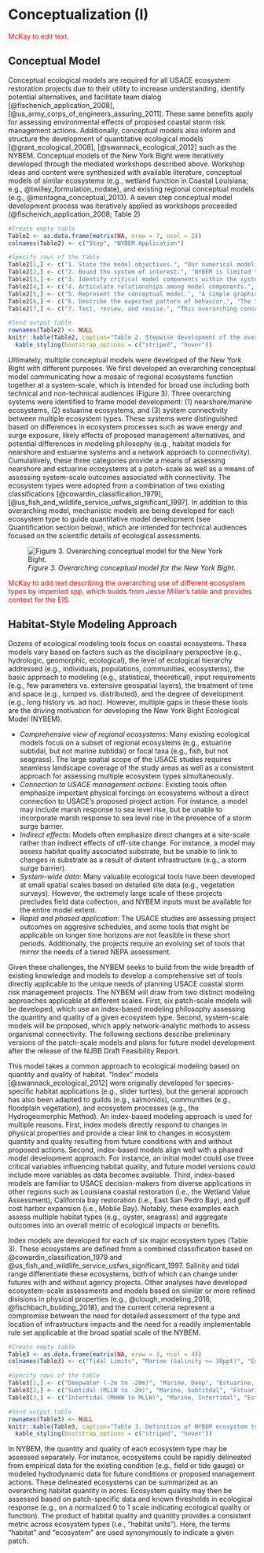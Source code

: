 # Conceptualization (I)

<span style="color: red;">McKay to edit text.</span>


## Conceptual Model

Conceptual ecological models are required for all USACE ecosystem restoration projects due to their utility to increase understanding, identify potential alternatives, and facilitate team dialog [@fischenich_application_2008],[@us_army_corps_of_engineers_assuring_2011]. These same benefits apply for assessing environmental effects of proposed coastal storm risk management actions. Additionally, conceptual models also inform and structure the development of quantitative ecological models [@grant_ecological_2008], [@swannack_ecological_2012] such as the NYBEM. Conceptual models of the New York Bight were iteratively developed through the mediated workshops described above. Workshop ideas and content were synthesized with available literature, conceptual models of similar ecosystems (e.g., wetland function in Coastal Louisiana; e.g., @twilley_formulation_nodate), and existing regional conceptual models (e.g., @montagna_conceptual_2013). A seven step conceptual model development process was iteratively applied as workshops proceeded (@fischenich_application_2008; Table 2)

```r
#Create empty table
Table2 <- as.data.frame(matrix(NA, nrow = 7, ncol = 2))
colnames(Table2) <- c("Step", "NYBEM Application")

#Specify rows of the table
Table2[1,] <- c("1. State the model objectives.", "Our numerical modeling objective is to articulate the mechanisms and magnitude of environmental effects of proposed coastal storm risk management actions in the New York Bight Ecosystem. This conceptual model is intended to communicate the overarching scope of model development to a broad audience.")
Table2[2,] <- c("2. Bound the system of interest.", "NYBEM is limited to the New York Bight Watershed with a seaward limit of a 20m depth contour. The models are further limited to aquatic ecosystems in the National Hydrography Dataset within the NJBB project area. The NYBEM focuses only on effects to regional ecosystem, and other forms of environmental impacts (e.g., air quality, historic preservation) are addressed elsewhere in NEPA documentation.")
Table2[3,] <- c("3. Identify critical model components within the system.", "This overarching conceptual model focuses on key ecosystem types and system-wide connectivity. Patch-scale models are defined from a combined classification based on Cowardin et al. (1979), USFWS (1997), and Montagna et al. (2013). A series of workshops and literature search will be used to identify ecosystem-specific model components associated with habitat quality.")
Table2[4,] <- c("4. Articulate relationships among model components.", "Only ecosystem types are presented, given the communication-driven purpose of this overarching model. More mechanistic conceptual models are being developed for each ecosystem type, which show connections between drivers and stressors, ecosystem states, and ecological outcomes.")
Table2[5,] <- c("5. Represent the conceptual model.", "A simple graphic representation of the conceptual model (Figure 3) was developed to facilitate communication between project team members, sponsors, partner agencies, and other interested parties.")
Table2[6,] <- c("6. Describe the expected pattern of behavior.", "The team qualitatively assessed the model along with potential gaps in ecosystem types and environmental impacts.")
Table2[7,] <- c("7. Test, review, and revise.", "This overarching conceptual model was developed, presented, and refined based on a series of modeling workshops (Appendix B).")

#Send output table
rownames(Table2) <- NULL
knitr::kable(Table2, caption="Table 2. Stepwise development of the overarching NYBEM conceptual model (following steps in Fischenich 2008).") %>% 
  kable_styling(bootstrap_options = c("striped", "hover"))
```


Ultimately, multiple conceptual models were developed of the New York Bight with different purposes. We first developed an overarching conceptual model communicating how a mosaic of regional ecosystems function together at a system-scale, which is intended for broad use including both technical and non-technical audiences (Figure 3). Three overarching systems were identified to frame model development: (1) nearshore/marine ecosystems, (2) estuarine ecosystems, and (3) system connectivity between multiple ecosystem types. These systems were distinguished based on differences in ecosystem processes such as wave energy and surge exposure, likely effects of proposed management alternatives, and potential differences in modeling philosophy (e.g., habitat models for nearshore and estuarine systems and a network approach to connectivity). Cumulatively, these three categories provide a means of assessing nearshore and estuarine ecosystems at a patch-scale as well as a means of assessing system-scale outcomes associated with connectivity. The ecosystem types were adopted from a combination of two existing classifications [@cowardin_classification_1979], [@us_fish_and_wildlife_service_usfws_significant_1997]. In addition to this overarching model, mechanistic models are being developed for each ecosystem type to guide quantitative model development (see Quantification section below), which are intended for technical audiences focused on the scientific details of ecological assessments. 


![*Figure 3. Overarching conceptual model for the New York Bight.*](ZZ_Fig03_NYBEM.ConModel.jpg)


<span style="color: red;">McKay to add text describing the overarching use of different ecosystem types by imperiled spp, which builds from Jesse Miller's table and provides context for the EIS.</span>


## Habitat-Style Modeling Approach

Dozens of ecological modeling tools focus on coastal ecosystems. These models vary based on factors such as the disciplinary perspective (e.g., hydrologic, geomorphic, ecological), the level of ecological hierarchy addressed (e.g., individuals, populations, communities, ecosystems), the basic approach to modeling (e.g., statistical, theoretical), input requirements (e.g., few parameters vs. extensive geospatial layers), the treatment of time and space (e.g., lumped vs. distributed), and the degree of development (e.g., long history vs. ad hoc). However, multiple gaps in these these tools are the driving motivation for developing the New York Bight Ecological Model (NYBEM). 

* *Comprehensive view of regional ecosystems*: Many existing ecological models focus on a subset of regional ecosystems (e.g., estuarine subtidal, but not marine subtidal) or focal taxa (e.g., fish, but not seagrass). The large spatial scope of the USACE studies requires seamless landscape coverage of the study areas as well as a consistent approach for assessing multiple ecosystem types simultaneously.  
* *Connection to USACE management actions*: Existing tools often emphasize important physical forcings on ecosystems without a direct connection to USACE's proposed project action. For instance, a model may include marsh response to sea level rise, but be unable to incorporate marsh response to sea level rise in the presence of a storm surge barrier.  
* *Indirect effects*: Models often emphasize direct changes at a site-scale rather than indirect effects of off-site change. For instance, a model may assess habitat quality associated substrate, but be unable to link to changes in substrate as a result of distant infrastructure (e.g., a storm surge barrier).  
* *System-wide data*: Many valuable ecological tools have been developed at small spatial scales based on detailed site data (e.g., vegetation surveys). However, the extremely large scale of these projects precludes field data collection, and NYBEM inputs must be available for the entire model extent.  
* *Rapid and phased application*: The USACE studies are assessing project outcomes on aggresive schedules, and some tools that might be applicable on longer time horizons are not feasible in these short periods. Additionally, the projects require an evolving set of tools that mirror the needs of a tiered NEPA assessment.


Given these challenges, the NYBEM seeks to build from the wide breadth of existing knowledge and models to develop a comprehensive set of tools directly applicable to the unique needs of planning USACE coastal storm risk management projects. The NYBEM will draw from two distinct modeling approaches applicable at different scales. First, six patch-scale models will be developed, which use an index-based modeling philosophy assessing the quantity and quality of a given ecosystem type. Second, system-scale models will be proposed, which apply network-analytic methods to assess organismal connectivity. The following sections describe preliminary versions of the patch-scale models and plans for future model development after the release of the NJBB Draft Feasibility Report.


This model takes a common approach to ecological modeling based on quantity and quality of habitat. “Index” models [@swannack_ecological_2012] were originally developed for species-specific habitat applications (e.g., slider turtles), but the general approach has also been adapted to guilds (e.g., salmonids), communities (e.g., floodplain vegetation), and ecosystem processes (e.g., the Hydrogeomorphic Method). An index-based modeling approach is used for multiple reasons. First, index models directly respond to changes in physical properties and provide a clear link to changes in ecosystem quantity and quality resulting from future conditions with and without proposed actions. Second, index-based models align well with a phased model development approach. For instance, an initial model could use three critical variables influencing habitat quality, and future model versions could include more variables as data becomes available. Third, index-based models are familiar to USACE decision-makers from diverse applications in other regions such as Louisiana coastal restoration (i.e., the Wetland Value Assessment), California bay restoration (i.e., East San Pedro Bay), and gulf cost harbor expansion (i.e., Mobile Bay). Notably, these examples each assess multiple habitat types (e.g., oyster, seagrass) and aggregate outcomes into an overall metric of ecological impacts or benefits.


Index models are developed for each of six major ecosystem types (Table 3). These ecosystems are defined from a combined classification based on @cowardin_classification_1979 and @us_fish_and_wildlife_service_usfws_significant_1997. Salinity and tidal range differentiate these ecosystems, both of which can change under futures with and without agency projects. Other analyses have developed ecosystem-scale assessments and models based on similar or more refined divisions in physical properties (e.g., @clough_modeling_2016, @fischbach_building_2018), and the current criteria represent a compromise between the need for detailed assessment of the type and location of infrastructure impacts and the need for a readily implementable rule set applicable at the broad spatial scale of the NYBEM.  


```r
#Create empty table
Table3 <- as.data.frame(matrix(NA, nrow = 3, ncol = 4))
colnames(Table3) <- c("Tidal Limits", "Marine (Salinity >= 30ppt)", "Estuarine (Salinity = 0.5 to 30ppt)", "Freshwater (Salinity <= 0.5ppt)")

#Specify rows of the table
Table3[1,] <- c("Deepwater (-2m to -20m)", "Marine, Deep", "Estuarine, Subtidal", "Freshwater")
Table3[2,] <- c("Subtidal (MLLW to -2m)", "Marine, Subtitdal", "Estuarine, Subtidal", "Freshwater")
Table3[3,] <- c("Intertidal (MHHW to MLLW)", "Marine, Intertidal", "Estuarine, Intertidal", "Freshwater")

#Send output table
rownames(Table3) <- NULL
knitr::kable(Table3, caption="Table 3. Definition of NYBEM ecosystem types.") %>% 
  kable_styling(bootstrap_options = c("striped", "hover"))
```


In NYBEM, the quantity and quality of each ecosystem type may be assessed separately. For instance, ecosystems could be rapidly delineated from empirical data for the existing condition (e.g., field or tide gauge) or modeled hydrodynamic data for future conditions or proposed management actions. These delineated ecosystems can be summarized as an overarching habitat quantity in acres. Ecosystem quality may then be assessed based on patch-specific data and known thresholds in ecological response (e.g., on a normalized 0 to 1 scale indicating ecological quality or function). The product of habitat quality and quantity provides a consistent metric across ecosystem types (i.e., “habitat units”). Here, the terms "habitat" and "ecosystem" are used synonymously to indicate a given patch.

